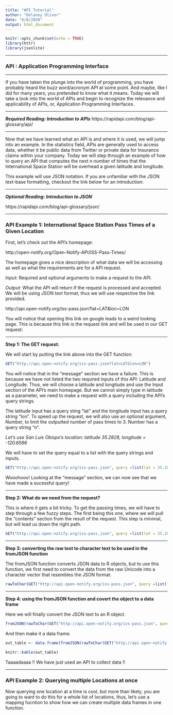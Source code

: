 ```yaml
---
title: "API Tutorial"
author: "Delaney Oliver"
date: "6/8/2020"
output: html_document
---
```


```r
knitr::opts_chunk$set(echo = TRUE)
library(httr)
library(jsonlite)
```
******

### **API : Application Programming Interface**

******

If you have taken the plunge into the world of programming, you have probably heard the buzz word/acronym API at some point. And maybe, like I did for many years, you pretended to know what it means. Today we will take a look into the world of APIs and begin to recognize the relevance and applicability of APIs, or, Application Programming Interfaces.  

******

***Required Reading: Introduction to APIs***
https://rapidapi.com/blog/api-glossary/api/

******
Now that we have learned what an API is and where it is used, we will jump into an example. In the statistics field, APIs are generally used to access data, whether it be public data from Twitter or private data for Insurance claims within your company. Today we will step through an example of how to query  an API that computes the next n number of times that the International Space Station will be overhead a given latitude and longitude. 

This example will use JSON notation. If you are unfamiliar with the JSON text-base formatting, checkout the link below for an introduction: 

******

***Optional Reading: Introduction to JSON***

https://rapidapi.com/blog/api-glossary/json/

******

### **API Example 1: International Space Station Pass Times of a Given Location**

First, let's check out the API's homepage:

http://open-notify.org/Open-Notify-API/ISS-Pass-Times/


The homepage gives a nice description of what data we will be accessing as well as what the requirements are for a API request.  

*Input:* Required and optional arguments to make a request to the API. 

*Output:* What the API will return if the request is processed and accepted. We will be using JSON text format, thus we will use respective the link provided. 

http://api.open-notify.org/iss-pass.json?lat=LAT&lon=LON

You will notice that opening this link on google leads to a weird looking page. This is because this link is the request link and will be used in our GET request: 

******

**Step 1: The GET request:**

We will start by putting the link above into the GET function:

```r
GET("http://api.open-notify.org/iss-pass.json?lat=LAT&lon=LON")
```

You will notice that in the "message" section we have a failure. This is because we have not listed the two required inputs of this API: Latitude and Longitude. Thus, we will choose a latitude and longitude and use the Input section of the API's main homepage. But we cannot simply type in latitude as a parameter, we need to make a request with a query including the API's query strings.

The latitude input has a query sting "lat" and the longitude input has a query string "lon". To speed up the request, we will also use an optional argument, Number, to limit the outputted number of pass times to 3. Number has a query string "n".

*Let's use San Luis Obispo's location: latitude 35.2828, longitude = -120.6596*

We will have to set the query equal to a list with the query strings and inputs. 

```r
GET("http://api.open-notify.org/iss-pass.json", query =list(lat = 35.2828, lon = -120.6596, n =3))
```

Wooohooo! Looking at the "message" section, we can now see that we have made a sucessful query! 

******

**Step 2: What do we need from the request?**

This is where it gets a bit tricky. To get the passing times, we will have to step through a few fuzzy steps. The first being this one, where we will pull the "contents" section from the result of the request. This step is minimal, but will lead us down the right path. 

```r
GET("http://api.open-notify.org/iss-pass.json", query =list(lat = 35.2828, lon = 120.6596, n =3))$content
```

******

**Step 3: converting the raw text to character text to be used in the fromJSON function**

The fromJSON function converts JSON data to R objects, but to use this function, we first need to convert the data from the raw Unicode into a character vector that resembles the JSON format.  

```r
rawToChar(GET("http://api.open-notify.org/iss-pass.json", query =list(lat = 35.2828, lon = 120.6596, n =3))$content)
```

******

**Step 4: using the fromJSON function and covert the object to a data frame**

Here we will finally convert the JSON text to an R object. 
```r
fromJSON(rawToChar(GET("http://api.open-notify.org/iss-pass.json", query =list(lat = 35.2828, lon = 120.6596, n =3))$content))
```

And then make it a data frame.  

```r
out_table <- data.frame(fromJSON(rawToChar(GET("http://api.open-notify.org/iss-pass.json", query =list(lat = 35.2828, lon = 120.6596, n =3))$content)))
```

```r
knitr::kable(out_table)
```

Taaaadaaaa !! We have just used an API to collect data !!

******

### **API Example 2: Querying multiple Locations at once**

Now querying one location at a time is cool, but more than likely, you are going to want to do this for a whole list of locations, thus, let's use a mapping fucntion to show how we can create multiple data frames in one function. 



